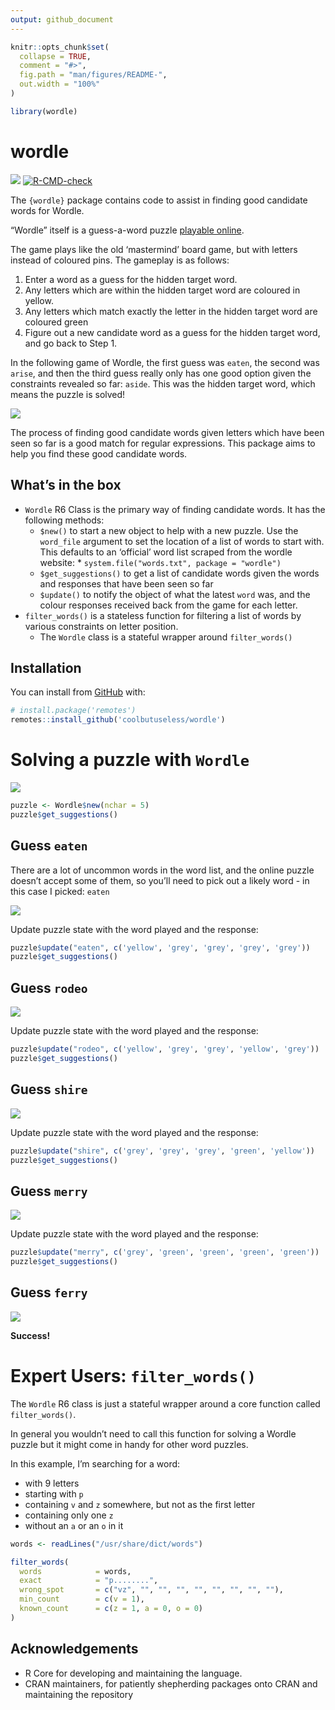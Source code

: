 ```yaml
---
output: github_document
---
```


<!-- README.md is generated from README.Rmd. Please edit that file -->

```r
knitr::opts_chunk$set(
  collapse = TRUE,
  comment = "#>",
  fig.path = "man/figures/README-",
  out.width = "100%"
)

library(wordle)
```

# wordle

<!-- badges: start -->
![](https://img.shields.io/badge/cool-useless-green.svg)
[![R-CMD-check](https://github.com/coolbutuseless/wordle/workflows/R-CMD-check/badge.svg)](https://github.com/coolbutuseless/wordle/actions)
<!-- badges: end -->


The `{wordle}` package contains code to assist in finding good candidate
words for Wordle.

"Wordle" itself is a guess-a-word puzzle [playable online](https://www.powerlanguage.co.uk/wordle/).

The game plays like the old 'mastermind' board game, but with letters instead of
coloured pins.  The gameplay is as follows:

1. Enter a word as a guess for the hidden target word.
2. Any letters which are within the hidden target word are coloured in yellow.
3. Any letters which match exactly the letter in the hidden target word are
   coloured green
4. Figure out a new candidate word as a guess for the hidden target word,
   and go back to Step 1.
   
In the following game of Wordle, the first guess was `eaten`, the second was
`arise`, and then the third guess really only has one good option given the
constraints revealed so far: `aside`.  This was the hidden target word, 
which means the puzzle is solved!

<img src="man/figures/eg.png" />
   
   


The process of finding good candidate words given letters which have been seen
so far is a good match for regular expressions.  This package aims to help
you find these good candidate words.

## What's in the box

* `Wordle` R6 Class is the primary way of finding candidate words. It has the 
  following methods:
    * `$new()` to start a new object to help with a new puzzle. Use the
      `word_file` argument to set the location of a list of words to start 
      with. This defaults to an 'official' word list scraped from the 
      wordle website:
          * `system.file("words.txt", package = "wordle")`
    * `$get_suggestions()` to get a list of candidate words given the words
      and responses that have been seen so far
    * `$update()` to notify the object of what the latest `word` was, and the 
      colour responses received back from the game for each letter.
* `filter_words()` is a stateless function for filtering a list of words 
  by various constraints on letter position.
    * The `Wordle` class is a stateful wrapper around `filter_words()`

## Installation

You can install from [GitHub](https://github.com/coolbutuseless/wordle) with:

``` r
# install.package('remotes')
remotes::install_github('coolbutuseless/wordle')
```



# Solving a puzzle with `Wordle`

<img src="man/figures/00.png" />



```r
puzzle <- Wordle$new(nchar = 5)
puzzle$get_suggestions()
```

## Guess `eaten`

There are a lot of uncommon words in the word list, and the online puzzle doesn't
accept some of them, so you'll need to pick out a likely word - in this case
I picked: `eaten`


<img src="man/figures/01.png" />


Update puzzle state with the word played and the response:

```r
puzzle$update("eaten", c('yellow', 'grey', 'grey', 'grey', 'grey'))
puzzle$get_suggestions()
```


## Guess `rodeo`

<img src="man/figures/02.png" />


Update puzzle state with the word played and the response:

```r
puzzle$update("rodeo", c('yellow', 'grey', 'grey', 'yellow', 'grey'))
puzzle$get_suggestions()
```

## Guess `shire`

<img src="man/figures/03.png" />


Update puzzle state with the word played and the response:

```r
puzzle$update("shire", c('grey', 'grey', 'grey', 'green', 'yellow'))
puzzle$get_suggestions()
```

## Guess `merry`

<img src="man/figures/04.png" />


Update puzzle state with the word played and the response:

```r
puzzle$update("merry", c('grey', 'green', 'green', 'green', 'green'))
puzzle$get_suggestions()
```

## Guess `ferry`

<img src="man/figures/05.png" />

**Success!**


# Expert Users: `filter_words()`

The `Wordle` R6 class is just a stateful wrapper around a core function 
called `filter_words()`.

In general you wouldn't need to call this function for solving a Wordle puzzle
but it might come in handy for other word puzzles.

In this example, I'm searching for a word:

* with 9 letters
* starting with `p`
* containing `v` and `z` somewhere, but not as the first letter
* containing only one `z`
* without an `a` or an `o` in it

```r
words <- readLines("/usr/share/dict/words")

filter_words(
  words            = words,
  exact            = "p........",
  wrong_spot       = c("vz", "", "", "", "", "", "", "", ""),
  min_count        = c(v = 1),
  known_count      = c(z = 1, a = 0, o = 0)
)


```










## Acknowledgements

* R Core for developing and maintaining the language.
* CRAN maintainers, for patiently shepherding packages onto CRAN and maintaining
  the repository
